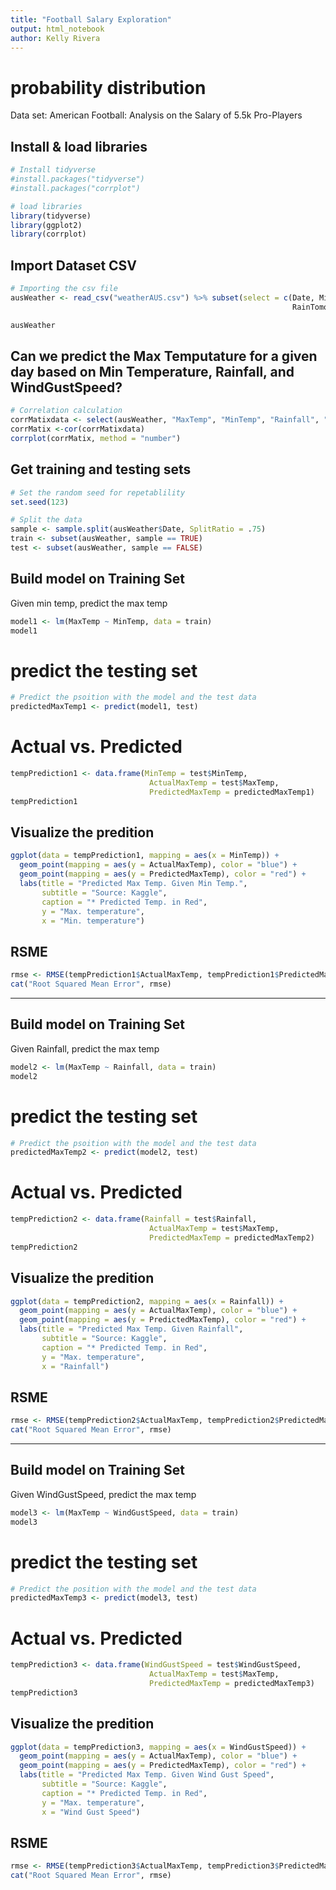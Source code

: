 ---
title: "Football Salary Exploration"
output: html_notebook
author: Kelly Rivera
---



# probability distribution

Data set: American Football: Analysis on the Salary of 5.5k Pro-Players

## Install & load libraries
```{r}
# Install tidyverse
#install.packages("tidyverse")
#install.packages("corrplot")

# load libraries
library(tidyverse)
library(ggplot2)
library(corrplot)
```

## Import Dataset CSV
```{r}
# Importing the csv file
ausWeather <- read_csv("weatherAUS.csv") %>% subset(select = c(Date, MinTemp, MaxTemp, Rainfall, WindGustDir, WindGustSpeed, RainToday,
                                                               RainTomorrow)) %>% drop_na()

ausWeather
```

## Can we predict the Max Temputature for a given day based on Min Temperature, Rainfall, and WindGustSpeed?
```{r}
# Correlation calculation
corrMatixdata <- select(ausWeather, "MaxTemp", "MinTemp", "Rainfall", "WindGustSpeed")
corrMatix <-cor(corrMatixdata)
corrplot(corrMatix, method = "number")
```

## Get training and testing sets
```{r}
# Set the random seed for repetablility
set.seed(123)

# Split the data 
sample <- sample.split(ausWeather$Date, SplitRatio = .75)
train <- subset(ausWeather, sample == TRUE)
test <- subset(ausWeather, sample == FALSE)

```

## Build model on Training Set
Given min temp, predict the max temp
```{r}
model1 <- lm(MaxTemp ~ MinTemp, data = train)
model1
```

# predict the testing set
```{r}
# Predict the psoition with the model and the test data
predictedMaxTemp1 <- predict(model1, test)
```

# Actual vs. Predicted
```{r}
tempPrediction1 <- data.frame(MinTemp = test$MinTemp,
                               ActualMaxTemp = test$MaxTemp,
                               PredictedMaxTemp = predictedMaxTemp1)
tempPrediction1
```

## Visualize the predition
```{r}
ggplot(data = tempPrediction1, mapping = aes(x = MinTemp)) +
  geom_point(mapping = aes(y = ActualMaxTemp), color = "blue") +
  geom_point(mapping = aes(y = PredictedMaxTemp), color = "red") +
  labs(title = "Predicted Max Temp. Given Min Temp.",
       subtitle = "Source: Kaggle",
       caption = "* Predicted Temp. in Red",
       y = "Max. temperature",
       x = "Min. temperature")
```

## RSME
```{r}
rmse <- RMSE(tempPrediction1$ActualMaxTemp, tempPrediction1$PredictedMaxTemp)
cat("Root Squared Mean Error", rmse)
```

----------------------------------------------------------------------------------------------------------------


## Build model on Training Set
Given Rainfall, predict the max temp
```{r}
model2 <- lm(MaxTemp ~ Rainfall, data = train)
model2
```

# predict the testing set
```{r}
# Predict the psoition with the model and the test data
predictedMaxTemp2 <- predict(model2, test)
```

# Actual vs. Predicted
```{r}
tempPrediction2 <- data.frame(Rainfall = test$Rainfall,
                               ActualMaxTemp = test$MaxTemp,
                               PredictedMaxTemp = predictedMaxTemp2)
tempPrediction2
```


## Visualize the predition
```{r}
ggplot(data = tempPrediction2, mapping = aes(x = Rainfall)) +
  geom_point(mapping = aes(y = ActualMaxTemp), color = "blue") +
  geom_point(mapping = aes(y = PredictedMaxTemp), color = "red") +
  labs(title = "Predicted Max Temp. Given Rainfall",
       subtitle = "Source: Kaggle",
       caption = "* Predicted Temp. in Red",
       y = "Max. temperature",
       x = "Rainfall")
```

## RSME
```{r}
rmse <- RMSE(tempPrediction2$ActualMaxTemp, tempPrediction2$PredictedMaxTemp)
cat("Root Squared Mean Error", rmse)
```


-------------------------------------------------------------------------------


## Build model on Training Set
Given WindGustSpeed, predict the max temp
```{r}
model3 <- lm(MaxTemp ~ WindGustSpeed, data = train)
model3
```

# predict the testing set
```{r}
# Predict the position with the model and the test data
predictedMaxTemp3 <- predict(model3, test)
```

# Actual vs. Predicted
```{r}
tempPrediction3 <- data.frame(WindGustSpeed = test$WindGustSpeed,
                               ActualMaxTemp = test$MaxTemp,
                               PredictedMaxTemp = predictedMaxTemp3)
tempPrediction3
```


## Visualize the predition
```{r}
ggplot(data = tempPrediction3, mapping = aes(x = WindGustSpeed)) +
  geom_point(mapping = aes(y = ActualMaxTemp), color = "blue") +
  geom_point(mapping = aes(y = PredictedMaxTemp), color = "red") +
  labs(title = "Predicted Max Temp. Given Wind Gust Speed",
       subtitle = "Source: Kaggle",
       caption = "* Predicted Temp. in Red",
       y = "Max. temperature",
       x = "Wind Gust Speed")
```

## RSME
```{r}
rmse <- RMSE(tempPrediction3$ActualMaxTemp, tempPrediction3$PredictedMaxTemp)
cat("Root Squared Mean Error", rmse)
```










